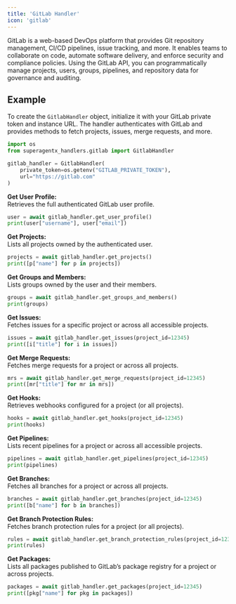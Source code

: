 ```yaml
---
title: 'GitLab Handler'
icon: 'gitlab'
---
```


GitLab is a web-based DevOps platform that provides Git repository management, CI/CD pipelines, issue tracking, and more. It enables teams to collaborate on code, automate software delivery, and enforce security and compliance policies. Using the GitLab API, you can programmatically manage projects, users, groups, pipelines, and repository data for governance and auditing.

## Example

To create the `GitlabHandler` object, initialize it with your GitLab private token and instance URL. The handler authenticates with GitLab and provides methods to fetch projects, issues, merge requests, and more.

```python
import os
from superagentx_handlers.gitlab import GitlabHandler

gitlab_handler = GitlabHandler(
    private_token=os.getenv("GITLAB_PRIVATE_TOKEN"),
    url="https://gitlab.com"
)
```

**Get User Profile:** <br />
Retrieves the full authenticated GitLab user profile.
```python
user = await gitlab_handler.get_user_profile()
print(user["username"], user["email"])
```

**Get Projects:** <br />
Lists all projects owned by the authenticated user.
```python
projects = await gitlab_handler.get_projects()
print([p["name"] for p in projects])
```

**Get Groups and Members:** <br />
Lists groups owned by the user and their members.
```python
groups = await gitlab_handler.get_groups_and_members()
print(groups)
```

**Get Issues:** <br />
Fetches issues for a specific project or across all accessible projects.
```python
issues = await gitlab_handler.get_issues(project_id=12345)
print([i["title"] for i in issues])
```

**Get Merge Requests:** <br />
Fetches merge requests for a project or across all projects.
```python
mrs = await gitlab_handler.get_merge_requests(project_id=12345)
print([mr["title"] for mr in mrs])
```

**Get Hooks:** <br />
Retrieves webhooks configured for a project (or all projects).
```python
hooks = await gitlab_handler.get_hooks(project_id=12345)
print(hooks)
```

**Get Pipelines:** <br />
Lists recent pipelines for a project or across all accessible projects.
```python
pipelines = await gitlab_handler.get_pipelines(project_id=12345)
print(pipelines)
```

**Get Branches:** <br />
Fetches all branches for a project or across all projects.
```python
branches = await gitlab_handler.get_branches(project_id=12345)
print([b["name"] for b in branches])
```

**Get Branch Protection Rules:** <br />
Fetches branch protection rules for a project (or all projects).
```python
rules = await gitlab_handler.get_branch_protection_rules(project_id=12345)
print(rules)
```

**Get Packages:** <br />
Lists all packages published to GitLab’s package registry for a project or across projects.
```python
packages = await gitlab_handler.get_packages(project_id=12345)
print([pkg["name"] for pkg in packages])
```